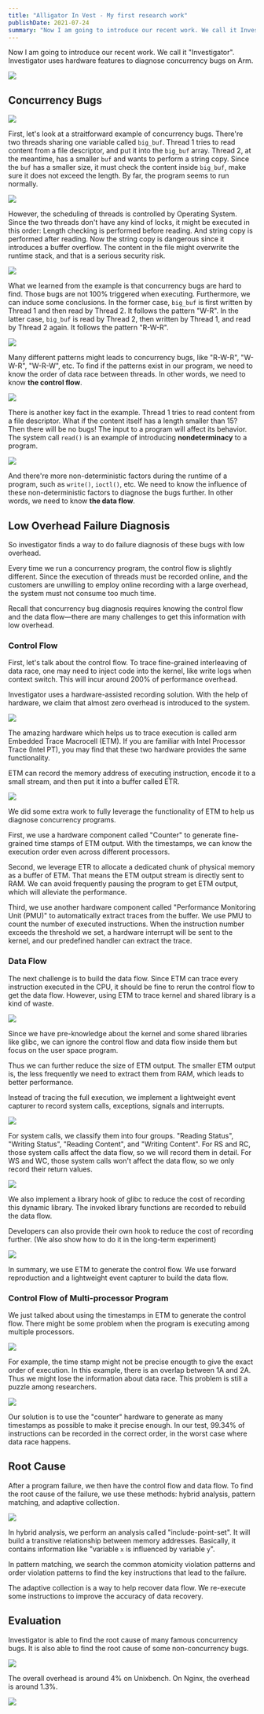 ```yaml
---
title: "Alligator In Vest - My first research work"
publishDate: 2021-07-24
summary: "Now I am going to introduce our recent work. We call it Investigator. Investigator uses hardware features to diagnose concurrency bugs on Arm."
---
```


Now I am going to introduce our recent work. We call it "Investigator". Investigator uses hardware features to diagnose concurrency bugs on Arm.

![](/images/Investigator.001.jpeg)

## Concurrency Bugs

![](/images/Investigator.003.jpeg)

First, let's look at a straitforward example of concurrency bugs. There're two threads sharing one variable called `big_buf`. Thread 1 tries to read content from a file descriptor, and put it into the `big_buf` array. Thread 2, at the meantime, has a smaller `buf` and wants to perform a string copy. Since the `buf` has a smaller size, it must check the content inside `big_buf`, make sure it does not exceed the length. By far, the program seems to run normally.

![](/images/Investigator.005.jpeg)

However, the scheduling of threads is controlled by Operating System. Since the two threads don't have any kind of locks, it might be executed in this order: Length checking is performed before reading. And string copy is performed after reading. Now the string copy is dangerous since it introduces a buffer overflow. The content in the file might overwrite the runtime stack, and that is a serious security risk.

![](/images/Investigator.006.jpeg)

What we learned from the example is that concurrency bugs are hard to find. Those bugs are not 100% triggered when executing. Furthermore, we can induce some conclusions. In the former case, `big_buf` is first written by Thread 1 and then read by Thread 2. It follows the pattern "W-R". In the latter case, `big_buf` is read by Thread 2, then written by Thread 1, and read by Thread 2 again. It follows the pattern "R-W-R".

![](/images/Investigator.007.jpeg)

Many different patterns might leads to concurrency bugs, like "R-W-R", "W-W-R", "W-R-W", etc. To find if the patterns exist in our program, we need to know the order of data race between threads. In other words, we need to know **the control flow**.

![](/images/Investigator.008.jpeg)

There is another key fact in the example. Thread 1 tries to read content from a file descriptor. What if the content itself has a length smaller than 15? Then there will be no bugs! The input to a program will affect its behavior. The system call `read()` is an example of introducing **nondeterminacy** to a program.

![](/images/Investigator.009.jpeg)

And there're more non-deterministic factors during the runtime of a program, such as `write()`, `ioctl()`, etc. We need to know the influence of these non-deterministic factors to diagnose the bugs further. In other words, we need to know **the data flow**.

## Low Overhead Failure Diagnosis

So investigator finds a way to do failure diagnosis of these bugs with low overhead.

Every time we run a concurrency program, the control flow is slightly different. Since the execution of threads must be recorded online, and the customers are unwilling to employ online recording with a large overhead, the system must not consume too much time.

Recall that concurrency bug diagnosis requires knowing the control flow and the data flow—there are many challenges to get this information with low overhead.

### Control Flow

First, let's talk about the control flow. To trace fine-grained interleaving of data race, one may need to inject code into the kernel, like write logs when context switch. This will incur around 200% of performance overhead.

Investigator uses a hardware-assisted recording solution. With the help of hardware, we claim that almost zero overhead is introduced to the system.

![](/images/Investigator.015.jpeg)

The amazing hardware which helps us to trace execution is called arm Embedded Trace Macrocell (ETM). If you are familiar with Intel Processor Trace (Intel PT), you may find that these two hardware provides the same functionality.

ETM can record the memory address of executing instruction, encode it to a small stream, and then put it into a buffer called ETR.

![](/images/Investigator.016.jpeg)

We did some extra work to fully leverage the functionality of ETM to help us diagnose concurrency programs.

First, we use a hardware component called "Counter" to generate fine-grained time stamps of ETM output. With the timestamps, we can know the execution order even across different processors.

Second, we leverage ETR to allocate a dedicated chunk of physical memory as a buffer of ETM. That means the ETM output stream is directly sent to RAM. We can avoid frequently pausing the program to get ETM output, which will alleviate the performance.

Third, we use another hardware component called "Performance Monitoring Unit (PMU)" to automatically extract traces from the buffer. We use PMU to count the number of executed instructions. When the instruction number exceeds the threshold we set, a hardware interrupt will be sent to the kernel, and our predefined handler can extract the trace.

### Data Flow

The next challenge is to build the data flow. Since ETM can trace every instruction executed in the CPU, it should be fine to rerun the control flow to get the data flow. However, using ETM to trace kernel and shared library is a kind of waste.

![](/images/6aMhWP.jpg)

Since we have pre-knowledge about the kernel and some shared libraries like glibc, we can ignore the control flow and data flow inside them but focus on the user space program.

Thus we can further reduce the size of ETM output. The smaller ETM output is, the less frequently we need to extract them from RAM, which leads to better performance.

Instead of tracing the full execution, we implement a lightweight event capturer to record system calls, exceptions, signals and interrupts.

![](/images/Investigator.020.jpeg)

For system calls, we classify them into four groups. "Reading Status", "Writing Status", "Reading Content", and "Writing Content". For RS and RC, those system calls affect the data flow, so we will record them in detail. For WS and WC, those system calls won't affect the data flow, so we only record their return values.

![](/images/Investigator.021.jpeg)

We also implement a library hook of glibc to reduce the cost of recording this dynamic library. The invoked library functions are recorded to rebuild the data flow.

Developers can also provide their own hook to reduce the cost of recording further. (We also show how to do it in the long-term experiment)

![](/images/Investigator.022.jpeg)

In summary, we use ETM to generate the control flow. We use forward reproduction and a lightweight event capturer to build the data flow.

### Control Flow of Multi-processor Program

We just talked about using the timestamps in ETM to generate the control flow. There might be some problem when the program is executing among multiple processors.

![](/images/Investigator.024.jpeg)

For example, the time stamp might not be precise enougth to give the exact order of execution. In this example, there is an overlap between 1A and 2A. Thus we might lose the information about data race. This problem is still a puzzle among researchers.

![](/images/Investigator.025.jpeg)

Our solution is to use the "counter" hardware to generate as many timestamps as possible to make it precise enough. In our test, 99.34% of instructions can be recorded in the correct order, in the worst case where data race happens.

## Root Cause

After a program failure, we then have the control flow and data flow. To find the root cause of the failure, we use these methods: hybrid analysis, pattern matching, and adaptive collection.

![](/images/Investigator.026.jpeg)

In hybrid analysis, we perform an analysis called "include-point-set". It will build a transitive relationship between memory addresses. Basically, it contains information like "variable `x` is influenced by variable `y`".

In pattern matching, we search the common atomicity violation patterns and order violation patterns to find the key instructions that lead to the failure.

The adaptive collection is a way to help recover data flow. We re-execute some instructions to improve the accuracy of data recovery.

## Evaluation

Investigator is able to find the root cause of many famous concurrency bugs. It is also able to find the root cause of some non-concurrency bugs.

![](/images/Investigator.028.jpeg)

The overall overhead is around 4% on Unixbench. On Nginx, the overhead is around 1.3%.

![](/images/Investigator.029.jpeg)
